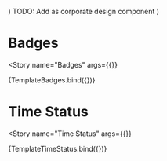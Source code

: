 

<Meta
  title="Components/Labels"
  decorators={decorators}
/>

  <Grid container direction="column" spacing={1}>
    <Grid item>
      <Badge text="responsible" />
    </Grid>
    <Grid item>
      <Badge text="custom badge text" />
    </Grid>
  </Grid>
)

  <Grid container direction="column" spacing={1}>
    <Grid item>
      TODO: Add as corporate design component
    </Grid>
  </Grid>
)


# Badges

<Story
  name="Badges"
  args={{}}
>
  {TemplateBadges.bind({})}
</Story>

# Time Status

<Story
  name="Time Status"
  args={{}}
>
  {TemplateTimeStatus.bind({})}
</Story>

